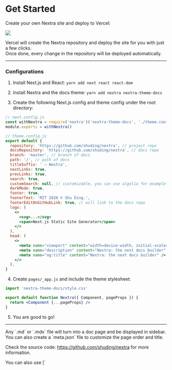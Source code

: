 # Get Started

Create your own Nextra site and deploy to Vercel:

[![](https://vercel.com/button)](https://vercel.com/import/git?s=https%3A%2F%2Fgithub.com%2Fshuding%2Fnextra&c=1)

Vercel will create the Nextra repository and deploy the site for you with just a few clicks.  
Once done, every change in the repository will be deployed automatically.

---

### Configurations

1. Install Next.js and React: `yarn add next react react-dom`

2. Install Nextra and the docs theme: `yarn add nextra nextra-theme-docs`

3. Create the following Next.js config and theme config under the root directory:

```jsx
// next.config.js
const withNextra = require('nextra')('nextra-theme-docs', './theme.config.js')
module.exports = withNextra()
```

```jsx
// theme.config.js
export default {
  repository: 'https://github.com/shuding/nextra', // project repo
  docsRepository: 'https://github.com/shuding/nextra', // docs repo
  branch: 'master', // branch of docs
  path: '/', // path of docs
  titleSuffix: ' – Nextra',
  nextLinks: true,
  prevLinks: true,
  search: true,
  customSearch: null, // customizable, you can use algolia for example
  darkMode: true,
  footer: true,
  footerText: 'MIT 2020 © Shu Ding.',
  footerEditOnGitHubLink: true, // will link to the docs repo
  logo: (
    <>
      <svg>...</svg>
      <span>Next.js Static Site Generator</span>
    </>
  ),
  head: (
    <>
      <meta name="viewport" content="width=device-width, initial-scale=1.0" />
      <meta name="description" content="Nextra: the next docs builder" />
      <meta name="og:title" content="Nextra: the next docs builder" />
    </>
  ),
}
```

4. Create `pages/_app.js` and include the theme stylesheet:

```jsx
import 'nextra-theme-docs/style.css'

export default function Nextra({ Component, pageProps }) {
  return <Component {...pageProps} />
}
```

5. You are good to go!

---


<Callout>
Any `.md` or `.mdx` file will turn into a doc page and be displayed in sidebar. You can also create a `meta.json` file to customize the page order and title.

Check the source code: https://github.com/shuding/nextra for more information.

</Callout>

<Callout>
You can also use [`<style jsx>`](https://nextjs.org/docs/basic-features/built-in-css-support#css-in-js) to style elements inside `theme.config.js`.
</Callout>
